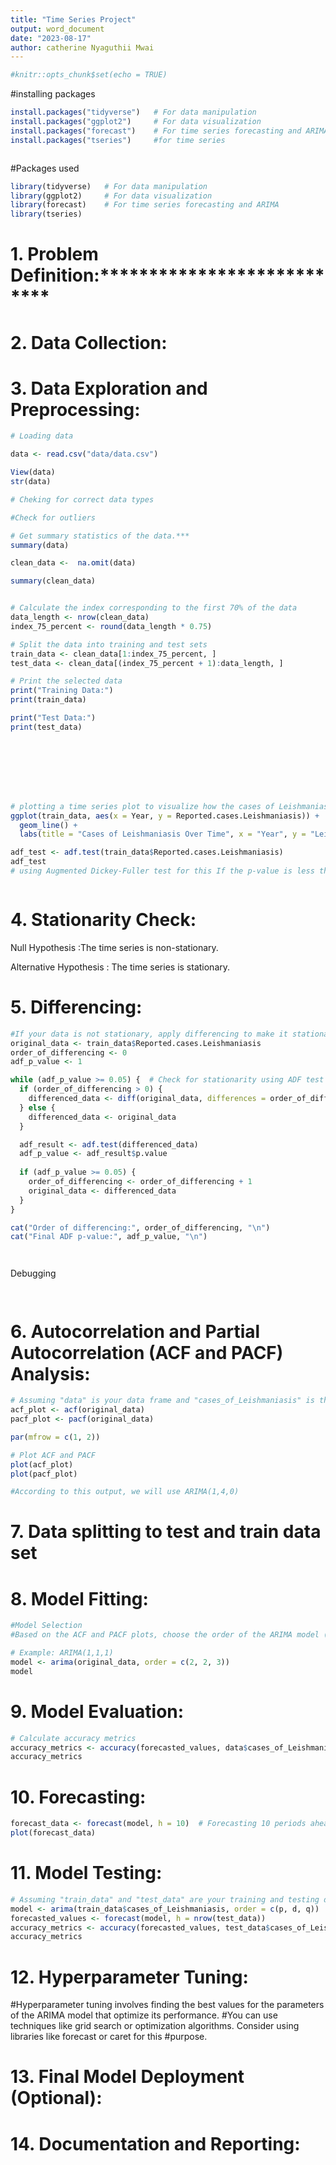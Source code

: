 ```yaml
---
title: "Time Series Project"
output: word_document
date: "2023-08-17"
author: catherine Nyaguthii Mwai
---
```


```r
#knitr::opts_chunk$set(echo = TRUE)
```
#installing packages

```r
install.packages("tidyverse")   # For data manipulation
install.packages("ggplot2")     # For data visualization
install.packages("forecast")    # For time series forecasting and ARIMA
install.packages("tseries")     #for time series



```


#Packages used
```r
library(tidyverse)   # For data manipulation
library(ggplot2)     # For data visualization
library(forecast)    # For time series forecasting and ARIMA
library(tseries)


```



# 1. Problem Definition:***************************



# 2. Data Collection:


# 3. Data Exploration and Preprocessing:
```r

# Loading data

data <- read.csv("data/data.csv")

View(data)
str(data)

# Cheking for correct data types

#Check for outliers

# Get summary statistics of the data.***
summary(data)

clean_data <-  na.omit(data)

summary(clean_data)



```

```r

# Calculate the index corresponding to the first 70% of the data
data_length <- nrow(clean_data)
index_75_percent <- round(data_length * 0.75)

# Split the data into training and test sets
train_data <- clean_data[1:index_75_percent, ]
test_data <- clean_data[(index_75_percent + 1):data_length, ]

# Print the selected data
print("Training Data:")
print(train_data)

print("Test Data:")
print(test_data)









```



```r


# plotting a time series plot to visualize how the cases of Leishmaniasis vary over time
ggplot(train_data, aes(x = Year, y = Reported.cases.Leishmaniasis)) +
  geom_line() +
  labs(title = "Cases of Leishmaniasis Over Time", x = "Year", y = "Leishmaniasis Cases")

```


```r

adf_test <- adf.test(train_data$Reported.cases.Leishmaniasis)
adf_test
# using Augmented Dickey-Fuller test for this If the p-value is less than a significance level (e.g., 0.05), you can reject the null hypothesis and consider the series stationary.



```




# 4. Stationarity Check:
Null Hypothesis :The time series is non-stationary.

Alternative Hypothesis : The time series is stationary.


# 5. Differencing:

```r

#If your data is not stationary, apply differencing to make it stationary.
original_data <- train_data$Reported.cases.Leishmaniasis
order_of_differencing <- 0
adf_p_value <- 1

while (adf_p_value >= 0.05) {  # Check for stationarity using ADF test
  if (order_of_differencing > 0) {
    differenced_data <- diff(original_data, differences = order_of_differencing)
  } else {
    differenced_data <- original_data
  }

  adf_result <- adf.test(differenced_data)
  adf_p_value <- adf_result$p.value
  
  if (adf_p_value >= 0.05) {
    order_of_differencing <- order_of_differencing + 1
    original_data <- differenced_data
  }
}

cat("Order of differencing:", order_of_differencing, "\n")
cat("Final ADF p-value:", adf_p_value, "\n")




```
Debugging

```r


```

```r

```



# 6. Autocorrelation and Partial Autocorrelation (ACF and PACF) Analysis:
```r
# Assuming "data" is your data frame and "cases_of_Leishmaniasis" is the column of interest
acf_plot <- acf(original_data)
pacf_plot <- pacf(original_data)

par(mfrow = c(1, 2))

# Plot ACF and PACF
plot(acf_plot)
plot(pacf_plot)

#According to this output, we will use ARIMA(1,4,0)
```

# 7. Data splitting to test and train data set
# 8. Model Fitting:

```r
#Model Selection
#Based on the ACF and PACF plots, choose the order of the ARIMA model (p, d, q).

# Example: ARIMA(1,1,1)
model <- arima(original_data, order = c(2, 2, 3))
model


```

# 9. Model Evaluation:
```r
# Calculate accuracy metrics
accuracy_metrics <- accuracy(forecasted_values, data$cases_of_Leishmaniasis)
accuracy_metrics

```

# 10. Forecasting:
```r
forecast_data <- forecast(model, h = 10)  # Forecasting 10 periods ahead
plot(forecast_data)

```

# 11. Model Testing:

```r
# Assuming "train_data" and "test_data" are your training and testing data subsets
model <- arima(train_data$cases_of_Leishmaniasis, order = c(p, d, q))
forecasted_values <- forecast(model, h = nrow(test_data))
accuracy_metrics <- accuracy(forecasted_values, test_data$cases_of_Leishmaniasis)
accuracy_metrics

```

# 12. Hyperparameter Tuning:
#Hyperparameter tuning involves finding the best values for the parameters of the ARIMA model that optimize its performance. #You can use techniques like grid search or optimization algorithms. Consider using libraries like forecast or caret for this #purpose.

# 13. Final Model Deployment (Optional):
# 14. Documentation and Reporting: